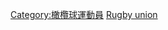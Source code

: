 {{Commons category|Rugby union players by national team}}

[[Category:橄欖球運動員|Category:橄欖球運動員]]
[[Category:各國家隊成員|Rugby union]]